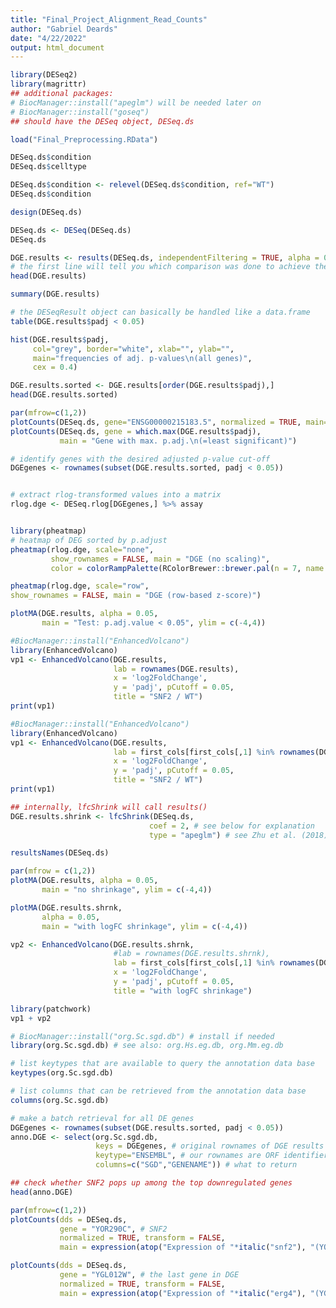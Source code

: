 ```yaml
---
title: "Final_Project_Alignment_Read_Counts"
author: "Gabriel Deards"
date: "4/22/2022"
output: html_document
---
```


```r
library(DESeq2)
library(magrittr)
## additional packages:
# BiocManager::install("apeglm") will be needed later on
# BiocManager::install("goseq")
## should have the DESeq object, DESeq.ds

load("Final_Preprocessing.RData")
```

```r
DESeq.ds$condition
DESeq.ds$celltype

```

```r
DESeq.ds$condition <- relevel(DESeq.ds$condition, ref="WT")
DESeq.ds$condition
```

```r
design(DESeq.ds)
```

```r
DESeq.ds <- DESeq(DESeq.ds)
DESeq.ds
```

```r
DGE.results <- results(DESeq.ds, independentFiltering = TRUE, alpha = 0.05)
# the first line will tell you which comparison was done to achieve the log2FC
head(DGE.results)
```

```r
summary(DGE.results)
```

```r
# the DESeqResult object can basically be handled like a data.frame
table(DGE.results$padj < 0.05)
```

```r
hist(DGE.results$padj,
     col="grey", border="white", xlab="", ylab="",
     main="frequencies of adj. p-values\n(all genes)",
     cex = 0.4)
```

```r
DGE.results.sorted <- DGE.results[order(DGE.results$padj),]
head(DGE.results.sorted)
```

```r
par(mfrow=c(1,2))
plotCounts(DESeq.ds, gene="ENSG00000215183.5", normalized = TRUE, main=paste(first_cols[first_cols[,1]=="ENSG00000215183.5",7]))
plotCounts(DESeq.ds, gene = which.max(DGE.results$padj),
           main = "Gene with max. p.adj.\n(=least significant)")
```


```r
# identify genes with the desired adjusted p-value cut-off
DGEgenes <- rownames(subset(DGE.results.sorted, padj < 0.05))


# extract rlog-transformed values into a matrix
rlog.dge <- DESeq.rlog[DGEgenes,] %>% assay


library(pheatmap)
# heatmap of DEG sorted by p.adjust
pheatmap(rlog.dge, scale="none",
         show_rownames = FALSE, main = "DGE (no scaling)",
         color = colorRampPalette(RColorBrewer::brewer.pal(n = 7, name = "Reds"))(100))
```

```r
pheatmap(rlog.dge, scale="row",
show_rownames = FALSE, main = "DGE (row-based z-score)")
```


```r
plotMA(DGE.results, alpha = 0.05,
       main = "Test: p.adj.value < 0.05", ylim = c(-4,4))
```



```r
#BiocManager::install("EnhancedVolcano")
library(EnhancedVolcano)
vp1 <- EnhancedVolcano(DGE.results,
                       lab = rownames(DGE.results),
                       x = 'log2FoldChange',
                       y = 'padj', pCutoff = 0.05,
                       title = "SNF2 / WT")
print(vp1)
```

```r
#BiocManager::install("EnhancedVolcano")
library(EnhancedVolcano)
vp1 <- EnhancedVolcano(DGE.results,
                       lab = first_cols[first_cols[,1] %in% rownames(DGE.results),7],
                       x = 'log2FoldChange',
                       y = 'padj', pCutoff = 0.05,
                       title = "SNF2 / WT")
print(vp1)
```


```r
## internally, lfcShrink will call results()
DGE.results.shrink <- lfcShrink(DESeq.ds,
                               coef = 2, # see below for explanation
                               type = "apeglm") # see Zhu et al. (2018)
```

```r
resultsNames(DESeq.ds)
```

```r
par(mfrow = c(1,2))
plotMA(DGE.results, alpha = 0.05,
       main = "no shrinkage", ylim = c(-4,4))

plotMA(DGE.results.shrnk,
       alpha = 0.05,
       main = "with logFC shrinkage", ylim = c(-4,4))
```

```r
vp2 <- EnhancedVolcano(DGE.results.shrnk,
                       #lab = rownames(DGE.results.shrnk),
                       lab = first_cols[first_cols[,1] %in% rownames(DGE.results.shrnk),7],
                       x = 'log2FoldChange',
                       y = 'padj', pCutoff = 0.05,
                       title = "with logFC shrinkage")

library(patchwork)
vp1 + vp2
```

```r
# BiocManager::install("org.Sc.sgd.db") # install if needed
library(org.Sc.sgd.db) # see also: org.Hs.eg.db, org.Mm.eg.db

# list keytypes that are available to query the annotation data base
keytypes(org.Sc.sgd.db)
```

```r
# list columns that can be retrieved from the annotation data base
columns(org.Sc.sgd.db)
```

```r
# make a batch retrieval for all DE genes
DGEgenes <- rownames(subset(DGE.results.sorted, padj < 0.05))
anno.DGE <- select(org.Sc.sgd.db,
                   keys = DGEgenes, # original rownames of DGE results
                   keytype="ENSEMBL", # our rownames are ORF identifiers
                   columns=c("SGD","GENENAME")) # what to return

## check whether SNF2 pops up among the top downregulated genes
head(anno.DGE)
```

```r
par(mfrow=c(1,2))
plotCounts(dds = DESeq.ds,
           gene = "YOR290C", # SNF2
           normalized = TRUE, transform = FALSE,
           main = expression(atop("Expression of "*italic("snf2"), "(YOR290C)")))

plotCounts(dds = DESeq.ds,
           gene = "YGL012W", # the last gene in DGE
           normalized = TRUE, transform = FALSE,
           main = expression(atop("Expression of "*italic("erg4"), "(YGL012W)")))
```